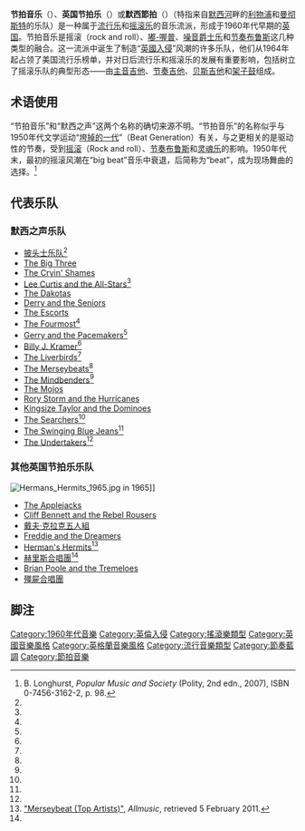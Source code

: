 {{Link style|time=2020-06-16T14:06:12+00:00}}
{{noteTA
|A1=zh-cn:节奏布鲁斯; zh-hk:節奏藍調; zh-tw:節奏藍調; zh-sg:节奏蓝调;
|A2=zh-cn:布鲁斯; zh-hk:藍調; zh-tw:藍調; zh-sg:蓝调;
|G1=Music
|G2=Show                }}
{{Infobox music genre
|name  =Beat
|color  =white
|bgcolor =Crimson
|stylistic_origins = [[英式摇滚|英式摇滚]]、[[流行音樂|流行音樂]]、[[凱爾特音樂|凱爾特音樂]]、[[嘟-喔普|嘟-喔普]]、[[节奏布鲁斯|节奏布鲁斯]]、[[噪音爵士乐|噪音爵士乐]]
|cultural_origins = 1950年代末到1960年代初的英国
|instruments   =[[吉他|吉他]]、[[电贝斯|贝斯]]、[[架子鼓|架子鼓]]、[[歌唱|人声]]、[[电子琴|电子琴]]、[[口琴|口琴]]
|popularity   = 1964年至1967年间取得世界范围的流行
|derivatives   = [[車庫搖滾|車庫搖滾]]、[[强力流行|强力流行]]、[[流行朋克|流行朋克]]、[[英伦摇滚|英伦摇滚]]、[[:en:Yé-yé|Yé-yé]]、[[迷幻搖滾|迷幻搖滾]]、[[Group_Sounds|Group Sounds（日本）]]、[[Wong_shadow|Wong shadow]]、[[string_(Thai_pop)|string (Thai pop)]]
|subgenrelist  =
|subgenres    =[[Freakbeat|Freakbeat]]
|fusiongenres  =
|regional_scenes =默西節拍（[[默西賽德郡|默西賽德郡]]）<br>{{link-en|布鲁姆节拍乐|Brum Beat}}（[[伯明翰|伯明翰]]）<br>{{link-en|尼德节拍乐|Nederbeat}}（[[荷兰|荷兰]]）<br>托特汉姆之声（[[伦敦|伦敦]]）
|local_scenes  =
|other_topics  = [[英國入侵|英國入侵]]、[[Carnaby_Street|Carnaby Street]]、[[Swinging_London|Swinging London]]
}}
'''节拍音乐'''（{{lang-en|'''Beat Music'''}}）、'''英国节拍乐'''（{{lang-en|'''British Beat'''}}）或'''默西節拍'''（{{lang-en|'''Merseybeat'''}}）（特指来自[[默西河|默西河]]畔的[[利物浦|利物浦]]和[[曼彻斯特|曼彻斯特]]的乐队）是一种属于[[流行音乐|流行乐]]和[[摇滚乐|摇滚乐]]的音乐流派，形成于1960年代早期的[[英国|英国]]。节拍音乐是摇滚（rock and roll）、[[嘟-喔普|嘟-喔普]]、[[噪音爵士乐|噪音爵士乐]]和[[节奏布鲁斯|节奏布鲁斯]]这几种类型的融合。这一流派中诞生了制造“[[英國入侵|英國入侵]]”风潮的许多乐队，他们从1964年起占领了美国流行乐榜单，并对日后流行乐和摇滚乐的发展有重要影响，包括树立了摇滚乐队的典型形态——由[[主音吉他|主音吉他]]、[[节奏吉他|节奏吉他]]、[[贝斯吉他|贝斯吉他]]和[[架子鼓|架子鼓]]组成。

==术语使用==
“节拍音乐”和“默西之声”这两个名称的确切来源不明。“节拍音乐”的名称似乎与1950年代文学运动“[[垮掉的一代|垮掉的一代]]”（Beat Generation）有关，与之更相关的是驱动性的节奏，受到[[摇滚|摇滚]]（Rock and roll）、[[节奏布鲁斯|节奏布鲁斯]]和[[灵魂乐|灵魂乐]]的影响。1950年代末，最初的摇滚风潮在“big beat”音乐中衰退，后简称为“beat”，成为现场舞曲的选择。<ref name=Longhurst>B. Longhurst, ''Popular Music and Society'' (Polity, 2nd edn., 2007), ISBN 0-7456-3162-2, p. 98.</ref>

==代表乐队==
===默西之声乐队===
*[[披头士乐队|披头士乐队]]<ref name=AllmusicMerseybeatTA/>
*[[The_Big_Three_(musical_group)|The Big Three]]
*[[The_Cryin'_Shames|The Cryin' Shames]]
*[[Lee_Curtis_and_the_All-Stars|Lee Curtis and the All-Stars]]<ref name=AllmusicMerseybeatTA/>
*[[The_Dakotas_(band)|The Dakotas]]
*[[Derry_and_the_Seniors|Derry and the Seniors]]
*[[The_Escorts_(Liverpool_band)|The Escorts]]
*[[The_Fourmost|The Fourmost]]<ref name=AllmusicMerseybeatTA/>
*[[Gerry_and_the_Pacemakers|Gerry and the Pacemakers]]<ref name=AllmusicMerseybeatTA/>
*[[Billy_J._Kramer|Billy J. Kramer]]<ref name=AllmusicMerseybeatTA/>
*[[The_Liverbirds|The Liverbirds]]<ref name=AllmusicMerseybeatTA/>
*[[The_Merseybeats|The Merseybeats]]<ref name=AllmusicMerseybeatTA/>
*[[The_Mindbenders|The Mindbenders]]<ref name=AllmusicMerseybeatTA/>
*[[The_Mojos|The Mojos]]
*[[Rory_Storm|Rory Storm and the Hurricanes]]
*[[Kingsize_Taylor_and_the_Dominoes|Kingsize Taylor and the Dominoes]]
*[[The_Searchers_(band)|The Searchers]]<ref name=AllmusicMerseybeatTA/>
*[[The_Swinging_Blue_Jeans|The Swinging Blue Jeans]]<ref name=AllmusicMerseybeatTA/>
*[[The_Undertakers|The Undertakers]]<ref name=AllmusicMerseybeatTA/>

===其他英国节拍乐乐队===
[[File:Hermans_Hermits_1965.jpg|thumb]] in 1965]]
*[[The_Applejacks_(UK_band)|The Applejacks]]
*[[Cliff_Bennett_and_the_Rebel_Rousers|Cliff Bennett and the Rebel Rousers]]
*[[戴夫·克拉克五人組|戴夫·克拉克五人組]]
*[[Freddie_and_the_Dreamers|Freddie and the Dreamers]]
*[[Herman's_Hermits|Herman's Hermits]]<ref name=AllmusicMerseybeatTA>[http://www.allmusic.com/explore/style/merseybeat-d407/artists "Merseybeat (Top Artists)"], ''Allmusic'', retrieved 5 February 2011.</ref>
*[[赫里斯合唱團|赫里斯合唱團]]<ref name=AllmusicMerseybeatTA/>
*[[The_Tremeloes|Brian Poole and the Tremeloes]]
*[[殭屍合唱團|殭屍合唱團]]

==脚注==
{{Reflist}}

{{Rock}}

[[Category:1960年代音樂|Category:1960年代音樂]]
[[Category:英倫入侵|Category:英倫入侵]]
[[Category:搖滾樂類型|Category:搖滾樂類型]]
[[Category:英國音樂風格|Category:英國音樂風格]]
[[Category:英格蘭音樂風格|Category:英格蘭音樂風格]]
[[Category:流行音樂類型|Category:流行音樂類型]]
[[Category:節奏藍調|Category:節奏藍調]]
[[Category:節拍音樂|Category:節拍音樂]]